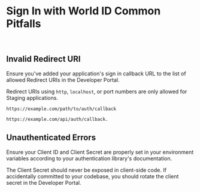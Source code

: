 # Sign In with World ID Common Pitfalls

<br/>

## Invalid Redirect URI

Ensure you've added your application's sign in callback URL to the list of allowed Redirect URIs in the Developer Portal.

<Note>Redirect URIs using `http`, `localhost`, or port numbers are only allowed for Staging applications.</Note>

```{{ title: 'Redirect URI Example' }}
https://example.com/path/to/auth/callback 
```
```{{ title: 'Next.js example' }}
https://example.com/api/auth/callback.
``` 

## Unauthenticated Errors

Ensure your Client ID and Client Secret are properly set in your environment variables according to your authentication library's documentation.

<Note>The Client Secret should never be exposed in client-side code. If accidentally committed to your codebase, you should rotate the client secret in the Developer Portal.</Note>